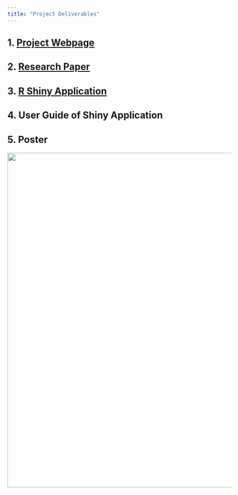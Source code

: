 ```yaml
---
title: "Project Deliverables"
---
```


## 1. [Project Webpage](https://is415-project-daylight.netlify.app/)

## 2. [Research Paper](https://is415-project-daylight.netlify.app/proposal/proposal)

## 3. [R Shiny Application](https://is415-ka33rina.shinyapps.io/project_daylight/)

## 4. User Guide of Shiny Application 

## 5. Poster

![](images/final_poster.jpg){width="753"}
